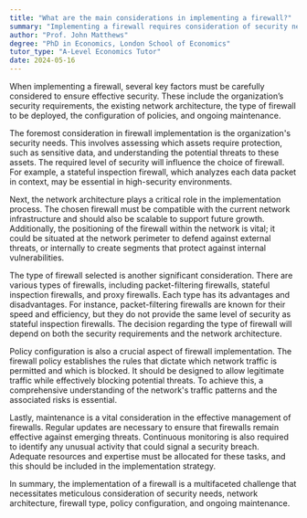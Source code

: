```yaml
---
title: "What are the main considerations in implementing a firewall?"
summary: "Implementing a firewall requires consideration of security needs, network architecture, firewall type, policy configuration, and ongoing maintenance to ensure effective protection and functionality."
author: "Prof. John Matthews"
degree: "PhD in Economics, London School of Economics"
tutor_type: "A-Level Economics Tutor"
date: 2024-05-16
---
```


When implementing a firewall, several key factors must be carefully considered to ensure effective security. These include the organization’s security requirements, the existing network architecture, the type of firewall to be deployed, the configuration of policies, and ongoing maintenance.

The foremost consideration in firewall implementation is the organization's security needs. This involves assessing which assets require protection, such as sensitive data, and understanding the potential threats to these assets. The required level of security will influence the choice of firewall. For example, a stateful inspection firewall, which analyzes each data packet in context, may be essential in high-security environments.

Next, the network architecture plays a critical role in the implementation process. The chosen firewall must be compatible with the current network infrastructure and should also be scalable to support future growth. Additionally, the positioning of the firewall within the network is vital; it could be situated at the network perimeter to defend against external threats, or internally to create segments that protect against internal vulnerabilities.

The type of firewall selected is another significant consideration. There are various types of firewalls, including packet-filtering firewalls, stateful inspection firewalls, and proxy firewalls. Each type has its advantages and disadvantages. For instance, packet-filtering firewalls are known for their speed and efficiency, but they do not provide the same level of security as stateful inspection firewalls. The decision regarding the type of firewall will depend on both the security requirements and the network architecture.

Policy configuration is also a crucial aspect of firewall implementation. The firewall policy establishes the rules that dictate which network traffic is permitted and which is blocked. It should be designed to allow legitimate traffic while effectively blocking potential threats. To achieve this, a comprehensive understanding of the network's traffic patterns and the associated risks is essential.

Lastly, maintenance is a vital consideration in the effective management of firewalls. Regular updates are necessary to ensure that firewalls remain effective against emerging threats. Continuous monitoring is also required to identify any unusual activity that could signal a security breach. Adequate resources and expertise must be allocated for these tasks, and this should be included in the implementation strategy.

In summary, the implementation of a firewall is a multifaceted challenge that necessitates meticulous consideration of security needs, network architecture, firewall type, policy configuration, and ongoing maintenance.
    
